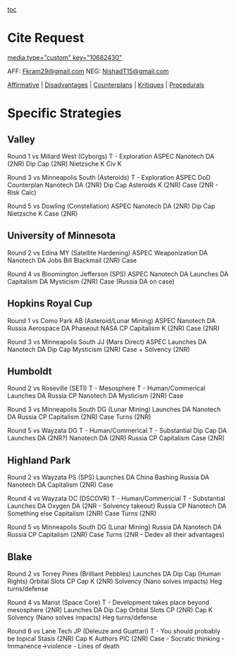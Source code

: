 [[toc]]
=Cite Request= 
[[media type="custom" key="10682430"]]

AFF: [[mailto:Fkram29@gmail.com|Fkram29@gmail.com]]
NEG: [[mailto:NishadT15@gmail.com|NishadT15@gmail.com]]


[[debatecoaches/2012-2012 - Eden Prairie (MN) - Nishad Trivedi & Filipp Kramer Aff|Affirmative]] | [[debatecoaches/2012-2012 - Eden Prairie (MN) - Nishad Trivedi & Filipp Kramer Disads|Disadvantages]] | [[debatecoaches/2012-2012 - Eden Prairie (MN) - Nishad Trivedi & Filipp Kramer Counterplans|Counterplans]] | [[debatecoaches/2012-2012 - Eden Prairie (MN) - Nishad Trivedi & Filipp Kramer Kritiques|Kritiques]] | [[debatecoaches/2012-2012 - Eden Prairie (MN) - Nishad Trivedi & Filipp Kramer Procedurals|Procedurals]]


=Specific Strategies= 

==Valley== 
Round 1 vs Millard West (Cyborgs)
T - Exploration
ASPEC
Nanotech DA (2NR)
Dip Cap (2NR)
Nietzsche K
Civ K

Round 3 vs Minneapolis South (Asteroids)
T - Exploration
ASPEC
DoD Counterplan
Nanotech DA (2NR)
Dip Cap
Asteroids K (2NR)
Case (2NR - Risk Calc)

Round 5 vs Dowling (Constellation)
ASPEC
Nanotech DA (2NR)
Dip Cap
Nietzsche K
Case (2NR)

==University of Minnesota== 
Round 2 vs Edina MY (Satellite Hardening)
ASPEC
Weaponization DA
Nanotech DA
Jobs Bill
Blackmail (2NR)
Case

Round 4 vs Bloomington Jefferson (SPS)
ASPEC
Nanotech DA
Launches DA
Capitalism DA
Mysticism (2NR)
Case (Russia DA on case)

==Hopkins Royal Cup== 
Round 1 vs Como Park AB (Asteroid/Lunar Mining)
ASPEC
Nanotech DA
Russia Aerospace DA
Phaseout NASA CP
Capitalism K (2NR)
Case (2NR)

Round 3 vs Minneapolis South JJ (Mars Direct)
ASPEC
Launches DA
Nanotech DA
Dip Cap
Mysticism (2NR)
Case + Solvency (2NR)

==Humboldt== 
Round 2 vs Roseville (SETI)
T - Mesosphere
T - Human/Commerical
Launches DA
Russia CP
Nanotech DA
Mysticism (2NR)
Case

Round 3 vs Minneapolis South DG (Lunar Mining)
Launches DA
Nanotech DA
Russia CP
Capitalism (2NR)
Case Turns (2NR)

Round 5 vs Wayzata DG
T - Human/Commerical
T - Substantial
Dip Cap DA
Launches DA (2NR?)
Nanotech DA (2NR)
Russia CP
Capitalism
Case (2NR)

==Highland Park== 
Round 2 vs Wayzata PS (SPS)
Launches DA
China Bashing
Russia DA
Nanotech DA
Capitalism (2NR)
Case

Round 4 vs Wayzata DC (DSCOVR)
T - Human/Commericial
T - Substantial
Launches DA
Oxygen DA (2NR - Solvency takeout)
Russia CP
Nanotech DA
Something else
Capitalism (2NR)
Case Turns (2NR)

Round 5 vs Minneapolis South DG (Lunar Mining)
Russia DA
Nanotech DA
Russia CP
Capitalism (2NR)
Case Turns (2NR - Dedev all their advantages)

==Blake== 

Round 2 vs Torrey Pines (Brilliant Pebbles)
Launches DA
Dip Cap (Human Rights)
Orbital Slots CP
Cap K (2NR)
Solvency (Nano solves impacts)
Heg turns/defense


Round 4 vs Marist (Space Core)
T - Development takes place beyond mesosphere (2NR)
Launches DA
Dip Cap
Orbital Slots CP (2NR)
Cap K
Solvency (Nano solves impacts)
Heg turns/defense


Round 6 vs Lane Tech JP (Deleuze and Guattari)
T - You should probably be topical
Stasis (2NR)
Cap K
Authors PIC (2NR)
Case
- Socratic thinking
- Immanence->violence
- Lines of death